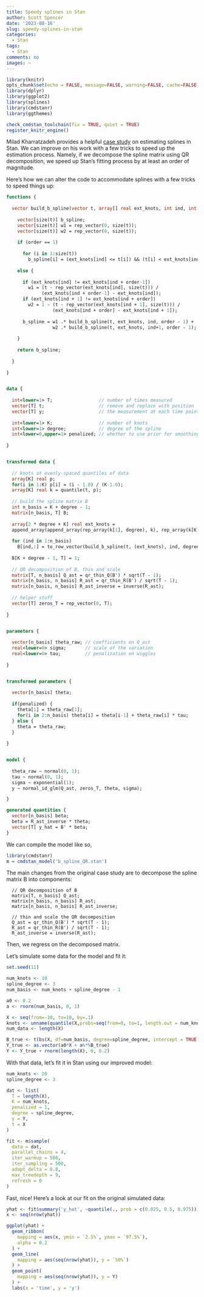 ```yaml
---
title: Speedy splines in Stan
author: Scott Spencer
date: '2023-08-16'
slug: speedy-splines-in-stan
categories:
  - Stan
tags:
  - Stan
comments: no
images: ~
---
```


```r
library(knitr)
opts_chunk$set(echo = FALSE, message=FALSE, warning=FALSE, cache=FALSE, eval=TRUE)
library(dplyr)
library(ggplot2)
library(splines)
library(cmdstanr)
library(ggthemes)

check_cmdstan_toolchain(fix = TRUE, quiet = TRUE)
register_knitr_engine()
```

Milad Kharratzadeh provides a helpful [case study](https://mc-stan.org/users/documentation/case-studies/splines_in_stan.html) on estimating splines in Stan. We can improve on his work with a few tricks to speed up the estimation process. Namely, if we decompose the spline matrix using QR decomposition, we speed up Stan's fitting process by at least an order of magnitude.

Here's how we can alter the code to accommodate splines with a few tricks to speed things up:

```stan

functions {
  
  vector build_b_spline(vector t, array[] real ext_knots, int ind, int order) {
    
    vector[size(t)] b_spline;
    vector[size(t)] w1 = rep_vector(0, size(t));
    vector[size(t)] w2 = rep_vector(0, size(t));
    
    if (order == 1)
    
      for (i in 1:size(t)) 
        b_spline[i] = (ext_knots[ind] <= t[i]) && (t[i] < ext_knots[ind+1]); 
    
    else {
    
      if (ext_knots[ind] != ext_knots[ind + order-1])
        w1 = (t - rep_vector(ext_knots[ind], size(t))) / 
             (ext_knots[ind + order-1] - ext_knots[ind]);
      if (ext_knots[ind + 1] != ext_knots[ind + order])
        w2 = 1 - (t - rep_vector(ext_knots[ind + 1], size(t))) / 
                 (ext_knots[ind + order] - ext_knots[ind + 1]);
                 
      b_spline = w1 .* build_b_spline(t, ext_knots, ind, order - 1) + 
                 w2 .* build_b_spline(t, ext_knots, ind+1, order - 1);
    
    }
    
    return b_spline;
  
  }
  
}


data {
  
  int<lower=1> T;                 // number of times measured
  vector[T] t;                    // remove and replace with position
  vector[T] y;                    // the measurement at each time point t
  
  int<lower=1> K;                 // number of knots
  int<lower=1> degree;            // degree of the spline
  int<lower=0,upper=1> penalized; // whether to use prior for smoothing
  
}


transformed data {
  
  // knots at evenly-spaced quantiles of data
  array[K] real p;
  for(i in 1:K) p[i] = (i - 1.0) / (K-1.0);
  array[K] real k = quantile(t, p);
  
  // build the spline matrix B
  int n_basis = K + degree - 1; 
  matrix[n_basis, T] B;
  
  array[2 * degree + K] real ext_knots =
  append_array(append_array(rep_array(k[1], degree), k), rep_array(k[K], degree));
  
  for (ind in 1:n_basis)
    B[ind,:] = to_row_vector(build_b_spline(t, (ext_knots), ind, degree + 1));
  
  B[K + degree - 1, T] = 1;
  
  // QR decomposition of B, thin and scale
  matrix[T, n_basis] Q_ast = qr_thin_Q(B') * sqrt(T - 1);
  matrix[n_basis, n_basis] R_ast = qr_thin_R(B') / sqrt(T - 1);
  matrix[n_basis, n_basis] R_ast_inverse = inverse(R_ast);
  
  // helper stuff
  vector[T] zeros_T = rep_vector(0, T);
  
}


parameters {
  
  vector[n_basis] theta_raw; // coefficients on Q_ast
  real<lower=0> sigma;       // scale of the variation
  real<lower=0> tau;         // penalization on wiggles
  
}


transformed parameters {
  
  vector[n_basis] theta;
  
  if(penalized) {
    theta[1] = theta_raw[1];
    for(i in 2:n_basis) theta[i] = theta[i-1] + theta_raw[i] * tau;
  } else {
    theta = theta_raw;
  }
  
}


model {
  
  theta_raw ~ normal(0, 1);
  tau ~ normal(0, 1);
  sigma ~ exponential(1);  
  y ~ normal_id_glm(Q_ast, zeros_T, theta, sigma);

}

generated quantities {
  vector[n_basis] beta;
  beta = R_ast_inverse * theta;
  vector[T] y_hat = B' * beta;
}

```

We can compile the model like so,

```r
library(cmdstanr)
m = cmdstan_model('b_spline_QR.stan')
```

The main changes from the original case study are to decompose the spline matrix B into components:

```
  // QR decomposition of B
  matrix[T, n_basis] Q_ast;
  matrix[n_basis, n_basis] R_ast;
  matrix[n_basis, n_basis] R_ast_inverse;
  
  // thin and scale the QR decomposition
  Q_ast = qr_thin_Q(B') * sqrt(T - 1);
  R_ast = qr_thin_R(B') / sqrt(T - 1);
  R_ast_inverse = inverse(R_ast);
```

Then, we regress on the decomposed matrix.

Let's simulate some data for the model and fit it:

```r
set.seed(11)

num_knots <- 10
spline_degree <- 3
num_basis <- num_knots + spline_degree - 1

a0 <- 0.2
a <- rnorm(num_basis, 0, 1)

X <- seq(from=-10, to=10, by=.1)
knots <- unname(quantile(X,probs=seq(from=0, to=1, length.out = num_knots)))
num_data <- length(X)

B_true <- t(bs(X, df=num_basis, degree=spline_degree, intercept = TRUE))
Y_true <- as.vector(a0*X + a%*%B_true)
Y <- Y_true + rnorm(length(X), 0, 0.2)
```

With that data, let's fit it in Stan using our improved model:

```r
num_knots <- 20
spline_degree <- 3

dat <- list(
  T = length(X),
  K = num_knots,
  penalized = 1,
  degree = spline_degree,
  y = Y,
  t = X
)

fit <- m$sample(
  data = dat,
  parallel_chains = 4,
  iter_warmup = 500,
  iter_sampling = 500,
  adapt_delta = 0.8,
  max_treedepth = 9,
  refresh = 0
)
```

Fast, nice! Here's a look at our fit on the original simulated data:

```r
yhat <- fit$summary('y_hat', ~quantile(., prob = c(0.025, 0.5, 0.975)))
x <- seq(nrow(yhat))

ggplot(yhat) + 
  geom_ribbon(
    mapping = aes(x, ymin = `2.5%`, ymax = `97.5%`), 
    alpha = 0.2
  ) + 
  geom_line(
    mapping = aes(seq(nrow(yhat)), y = `50%`)
  ) + 
  geom_point(
    mapping = aes(seq(nrow(yhat)), y = Y)
  ) + 
  labs(x = 'time', y = 'y')
```



